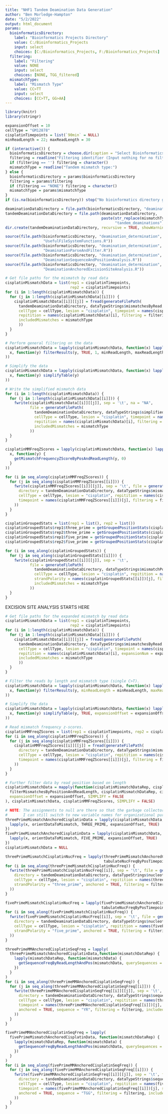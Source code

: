 ```yaml
---
title: "NHF1 Tandem Deamination Data Generation"
author: "Ben Morledge-Hampton"
date: "5/2/2022"
output: html_document
params:
  bioinformaticsDirectory:
    label: "Bioinformatics Projects Directory"
    value: C:/Bioinformatics_Projects
    input: select
    choices: [C:/Bioinformatics_Projects, F:/Bioinformatics_Projects]
  filtering:
    label: "Filtering"
    value: NONE
    input: select
    choices: [NONE, TGG_filtered]
  mismatchType:
    label: "Mismatch Type"
    value: CC>TT
    input: select
    choices: [CC>TT, GG>AA]
---
```



```r
library(knitr)
library(stringr)

expansionOffset = 10
cellType = "GM12878"
cisplatinTimepoints = list(`90min` = NULL)
minReadLength = 22; maxReadLength = 30

if (interactive()) {
  bioinformaticsDirectory = choose.dir(caption = "Select Bioinformatics_Projects Directory")
  filtering = readline("Filtering identifier (Input nothing for no filtering):")
  if (filtering == '') filtering = character()
  mismatchType = readline("Tandem mismatch type:")
} else {
  bioinformaticsDirectory = params$bioinformaticsDirectory
  filtering = params$filtering
  if (filtering == "NONE") filtering = character()
  mismatchType = params$mismatchType
}
if (is.na(bioinformaticsDirectory)) stop("No bioinformatics directory given.")

deaminationDataDirectory = file.path(bioinformaticsDirectory, "deamination_determination", "data", cellType)
tandemDeaminationDataDirectory = file.path(deaminationDataDirectory,
                                           paste(str_replace(mismatchType, '>', "_to_"),
                                                 "tandem_deaminations", sep = '_'))
dir.create(tandemDeaminationDataDirectory, recursive = TRUE, showWarnings = FALSE)
```


```r
source(file.path(bioinformaticsDirectory, "deamination_determination", 'R',
                 "UsefulFileSystemFunctions.R"))
source(file.path(bioinformaticsDirectory, "deamination_determination", 'R',
                 "DeaminationParseAndFilter.R"))
source(file.path(bioinformaticsDirectory, "deamination_determination", 'R',
                 "DeaminationSequenceAndPositionAnalysis.R"))
source(file.path(bioinformaticsDirectory, "deamination_determination", 'R',
                 "DeaminationAnchoredExcisionSiteAnalysis.R"))
```


```r
# Get file paths for the mismatch by read data
cisplatinMismatchData = list(rep1 = cisplatinTimepoints,
                             rep2 = cisplatinTimepoints)
for (i in 1:length(cisplatinMismatchData)) {
  for (j in 1:length(cisplatinMismatchData[[i]])) {
    cisplatinMismatchData[[i]][[j]] = fread(generateFilePath(
      tandemDeaminationDataDirectory, dataTypeStrings$mismatchesByRead, ".bed",
      cellType = cellType, lesion = "cisplatin", timepoint = names(cisplatinMismatchData[[i]])[j],
      repitition = names(cisplatinMismatchData)[i], filtering = filtering,
      includedMismatches = mismatchType
      ))
  }
}
```


```r
# Perform general filtering on the data
cisplatinMismatchData = lapply(cisplatinMismatchData, function(x) lapply(
  x, function(y) filterResults(y, TRUE, 1, minReadLength, maxReadLength)
))

# Simplify the data
cisplatinMismatchData = lapply(cisplatinMismatchData, function(x) lapply(
  x, function(y) simplifyTable(y)
))

# Write the simplified mismatch data
for (i in 1:length(cisplatinMismatchData)) {
  for (j in 1:length(cisplatinMismatchData[[i]])) {
    fwrite(cisplatinMismatchData[[i]][[j]], sep = '\t', na = "NA",
           file = generateFilePath(
             tandemDeaminationDataDirectory, dataTypeStrings$simplifiedMismatches, ".tsv",
             cellType = cellType, lesion = "cisplatin", timepoint = names(cisplatinMismatchData[[i]])[j],
             repitition = names(cisplatinMismatchData)[i], filtering = filtering,
             includedMismatches = mismatchType
           ))
  }
}
```


```r
cisplatinMMFreqZScores = lapply(cisplatinMismatchData, function(x) lapply(
  x, function(y) {
    getMismatchFrequencyZScoreByPosAndReadLength(y, 0)
  }
))

for (i in seq_along(cisplatinMMFreqZScores)) {
  for (j in seq_along(cisplatinMMFreqZScores[[i]])) {
    fwrite(cisplatinMMFreqZScores[[i]][[j]], sep = '\t', file = generateFilePath(
      directory = tandemDeaminationDataDirectory, dataTypeStrings$mismatchFrequencyZScores, ".tsv",
      cellType = cellType, lesion = "cisplatin", repitition = names(cisplatinMMFreqZScores)[i],
      timepoint = names(cisplatinMMFreqZScores[[i]])[j], filtering = filtering, includedMismatches = c(mismatchType)
    ))
  }
}
```


```r
cisplatinGroupedStats = list(rep1 = list(), rep2 = list())
cisplatinGroupedStats$rep1$three_prime = getGroupedPositionStats(cisplatinMismatchData$rep1)
cisplatinGroupedStats$rep2$three_prime = getGroupedPositionStats(cisplatinMismatchData$rep2)
cisplatinGroupedStats$rep1$five_prime = getGroupedPositionStats(cisplatinMismatchData$rep1, posType = FIVE_PRIME)
cisplatinGroupedStats$rep2$five_prime = getGroupedPositionStats(cisplatinMismatchData$rep2, posType = FIVE_PRIME)

for (i in seq_along(cisplatinGroupedStats)) {
  for (j in seq_along(cisplatinGroupedStats[[i]])) {
    fwrite(cisplatinGroupedStats[[i]][[j]], sep = '\t',
           file = generateFilePath(
             tandemDeaminationDataDirectory, dataTypeStrings$mismatchPositionStats, ".tsv",
             cellType = cellType, lesion = "cisplatin", repitition = names(cisplatinGroupedStats)[i],
             strandPolarity = names(cisplatinGroupedStats[[i]])[j], filtering = filtering,
             includedMismatches = mismatchType
           ))
  }
}
```

EXCISION SITE ANALYSIS STARTS HERE

```r
# Get file paths for the expanded mismatch by read data
cisplatinMismatchData = list(rep1 = cisplatinTimepoints,
                             rep2 = cisplatinTimepoints)
for (i in 1:length(cisplatinMismatchData)) {
  for (j in 1:length(cisplatinMismatchData[[i]])) {
    cisplatinMismatchData[[i]][[j]] = fread(generateFilePath(
      tandemDeaminationDataDirectory, dataTypeStrings$mismatchesByRead, ".bed",
      cellType = cellType, lesion = "cisplatin", timepoint = names(cisplatinMismatchData[[i]])[j],
      repitition = names(cisplatinMismatchData)[i], expansionNum = expansionOffset, filtering = filtering,
      includedMismatches = mismatchType
      ))
  }
}
```


```r
# Filter the reads by length and mismatch type (single C>T).
cisplatinMismatchData = lapply(cisplatinMismatchData, function(x) lapply(
  x, function(y) filterResults(y, minReadLength = minReadLength, maxReadLength = maxReadLength)
))

# Simplify the data
cisplatinMismatchData = lapply(cisplatinMismatchData, function(x) lapply(
  x, function(y) simplifyTable(y, TRUE, expansionOffset = expansionOffset)
))

# Read mismatch frequency z-scores.
cisplatinMMFreqZScores = list(rep1 = cisplatinTimepoints, rep2 = cisplatinTimepoints)
for (i in seq_along(cisplatinMMFreqZScores)) {
  for (j in seq_along(cisplatinMMFreqZScores[[i]])) {
    cisplatinMMFreqZScores[[i]][[j]] = fread(generateFilePath(
      directory = tandemDeaminationDataDirectory, dataTypeStrings$mismatchFrequencyZScores, ".tsv",
      cellType = cellType, lesion = "cisplatin", repitition = names(cisplatinMMFreqZScores)[i],
      timepoint = names(cisplatinMMFreqZScores[[i]])[j], filtering = filtering, includedMismatches = mismatchType
    ))
  }
}

# Further filter data by read position based on length
cisplatinMismatchData = mapply(function(cisplatinMismatchDataRep, cisplatinMMFreqZScoreRep) mapply(
  filterMismatchesByPositionAndReadLength, cisplatinMismatchDataRep, cisplatinMMFreqZScoreRep,
  expansionOffset = expansionOffset, SIMPLIFY = FALSE
), cisplatinMismatchData, cisplatinMMFreqZScores, SIMPLIFY = FALSE)
```


```r
# NOTE: The assignments to null are there so that the garbage collector can free up memory, and
#       I can still switch to new variable names for organizational purposes.
threePrimeMismatchAnchoredCisplatinData = lapply(cisplatinMismatchData, function(x) {
  lapply(x, orientDataToMismatch, THREE_PRIME, expansionOffset, TRUE)
})
fivePrimeMismatchAnchoredCisplatinData = lapply(cisplatinMismatchData, function(x) {
  lapply(x, orientDataToMismatch, FIVE_PRIME, expansionOffset, TRUE)
})
cisplatinMismatchData = NULL
```


```r
threePrimeMismatchCisplatinNucFreq = lapply(threePrimeMismatchAnchoredCisplatinData,
                                            tabulateNucFreqByPosTimepointAndLength)
for (i in seq_along(threePrimeMismatchCisplatinNucFreq)) {
  fwrite(threePrimeMismatchCisplatinNucFreq[[i]], sep = '\t', file = generateFilePath(
    directory = tandemDeaminationDataDirectory, dataTypeStrings$nucleotideFrequencyData, ".tsv",
    cellType = cellType, lesion = "cisplatin", repitition = names(threePrimeMismatchCisplatinNucFreq)[i],
    strandPolarity = "three_prime", anchored = TRUE, filtering = filtering, includedMismatches = mismatchType
  ))
}

fivePrimeMismatchCisplatinNucFreq = lapply(fivePrimeMismatchAnchoredCisplatinData,
                                           tabulateNucFreqByPosTimepointAndLength, posType = FIVE_PRIME)
for (i in seq_along(fivePrimeMismatchCisplatinNucFreq)) {
  fwrite(fivePrimeMismatchCisplatinNucFreq[[i]], sep = '\t', file = generateFilePath(
    directory = tandemDeaminationDataDirectory, dataTypeStrings$nucleotideFrequencyData, ".tsv",
    cellType = cellType, lesion = "cisplatin", repitition = names(fivePrimeMismatchCisplatinNucFreq)[i],
    strandPolarity = "five_prime", anchored = TRUE, filtering = filtering, includedMismatches = mismatchType
  ))
}
```


```r
threePrimeMMAnchoredCisplatinSeqFreq = lapply(
  threePrimeMismatchAnchoredCisplatinData,function(mismatchDataRep) {
    lapply(mismatchDataRep, function(mismatchData) {
      getSequenceFreqByReadLengthAndPos(mismatchData, querySequences = c("CG","CA","TG","TA"))
    })
  }
)
for (i in seq_along(threePrimeMMAnchoredCisplatinSeqFreq)) {
  for (j in seq_along(threePrimeMMAnchoredCisplatinSeqFreq[[i]])) {
    fwrite(threePrimeMMAnchoredCisplatinSeqFreq[[i]][[j]], sep = '\t', file = generateFilePath(
      directory = tandemDeaminationDataDirectory, dataTypeStrings$sequenceFrequency, ".tsv",
      cellType = cellType, lesion = "cisplatin", repitition = names(threePrimeMMAnchoredCisplatinSeqFreq)[i],
      timepoint = names(threePrimeMMAnchoredCisplatinSeqFreq[[i]])[j], strandPolarity = "three_prime",
      anchored = TRUE, sequence = "YR", filtering = filtering, includedMismatches = mismatchType
    ))
  }
}

fivePrimeMMAnchoredCisplatinSeqFreq = lapply(
  fivePrimeMismatchAnchoredCisplatinData, function(mismatchDataRep) {
    lapply(mismatchDataRep, function(mismatchData) {
      getSequenceFreqByReadLengthAndPos(mismatchData, querySequences = c("TGG"), posType = FIVE_PRIME)
    })
  }
)
for (i in seq_along(fivePrimeMMAnchoredCisplatinSeqFreq)) {
  for (j in seq_along(fivePrimeMMAnchoredCisplatinSeqFreq[[i]])) {
    fwrite(fivePrimeMMAnchoredCisplatinSeqFreq[[i]][[j]], sep = '\t', file = generateFilePath(
      directory = tandemDeaminationDataDirectory, dataTypeStrings$sequenceFrequency, ".tsv",
      cellType = cellType, lesion = "cisplatin", repitition = names(fivePrimeMMAnchoredCisplatinSeqFreq)[i],
      timepoint = names(fivePrimeMMAnchoredCisplatinSeqFreq[[i]])[j], strandPolarity = "five_prime",
      anchored = TRUE, sequence = "TGG", filtering = filtering, includedMismatches = mismatchType
    ))
  }
}
```


